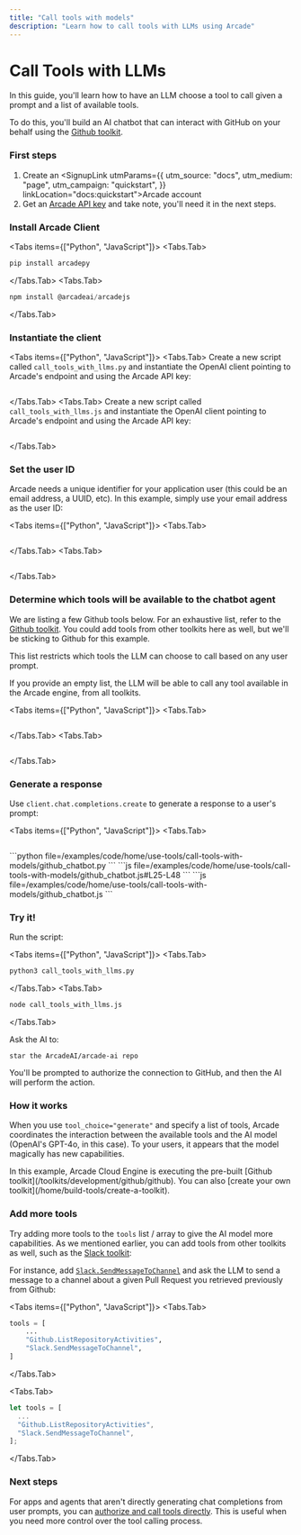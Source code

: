 ```yaml
---
title: "Call tools with models"
description: "Learn how to call tools with LLMs using Arcade"
---
```



# Call Tools with LLMs

In this guide, you'll learn how to have an LLM choose a tool to call given a prompt and a list of available tools.

To do this, you'll build an AI chatbot that can interact with GitHub on your behalf using the [Github toolkit](/toolkits/development/github/github).

<Steps>

### First steps

1. Create an <SignupLink utmParams={{
            utm_source: "docs",
            utm_medium: "page",
            utm_campaign: "quickstart",
          }} linkLocation="docs:quickstart">Arcade account</SignupLink>
1. Get an [Arcade API key](/home/api-keys) and take note, you'll need it in the next steps.

### Install Arcade Client

<Tabs items={["Python", "JavaScript"]}>
<Tabs.Tab>
```python
pip install arcadepy
```
</Tabs.Tab>
<Tabs.Tab>
```javascript
npm install @arcadeai/arcadejs
```
</Tabs.Tab>
</Tabs>

### Instantiate the client

<Tabs items={["Python", "JavaScript"]}>
<Tabs.Tab>
Create a new script called `call_tools_with_llms.py` and instantiate the OpenAI client pointing to Arcade's endpoint and using the Arcade API key:
```python file=<rootDir>/examples/code/home/use-tools/call-tools-with-models/github_chatbot.py#L1-L8
```
</Tabs.Tab>
<Tabs.Tab>
Create a new script called `call_tools_with_llms.js` and instantiate the OpenAI client pointing to Arcade's endpoint and using the Arcade API key:
```javascript file=<rootDir>/examples/code/home/use-tools/call-tools-with-models/github_chatbot.js#L1-L7
```
</Tabs.Tab>
</Tabs>

### Set the user ID

Arcade needs a unique identifier for your application user (this could be an email address, a UUID, etc). In this example, simply use your email address as the user ID:

<Tabs items={["Python", "JavaScript"]}>
<Tabs.Tab>
```python file=<rootDir>/examples/code/home/use-tools/call-tools-with-models/github_chatbot.py#L11-L11
```
</Tabs.Tab>
<Tabs.Tab>
```js file=<rootDir>/examples/code/home/use-tools/call-tools-with-models/github_chatbot.js#L10-L10
```
</Tabs.Tab>
</Tabs>

### Determine which tools will be available to the chatbot agent

We are listing a few Github tools below. For an exhaustive list, refer to the [Github toolkit](/toolkits/development/github/github). You could add tools from other toolkits here as well, but we'll be sticking to Github for this example.

This list restricts which tools the LLM can choose to call based on any user prompt.

If you provide an empty list, the LLM will be able to call any tool available in the Arcade engine, from all toolkits.

<Tabs items={["Python", "JavaScript"]}>
<Tabs.Tab>
```python file=<rootDir>/examples/code/home/use-tools/call-tools-with-models/github_chatbot.py#L14-L24
```
</Tabs.Tab>
<Tabs.Tab>
```js file=<rootDir>/examples/code/home/use-tools/call-tools-with-models/github_chatbot.js#L13-L23
```
</Tabs.Tab>
</Tabs>

### Generate a response

Use `client.chat.completions.create` to generate a response to a user's prompt:

<Tabs items={["Python", "JavaScript"]}>
<Tabs.Tab>
```python file=<rootDir>/examples/code/home/use-tools/call-tools-with-models/github_chatbot.py#L26-L44
```
<ToggleContent showText="Click to view the full example" hideText="Hide example">
```python file=<rootDir>/examples/code/home/use-tools/call-tools-with-models/github_chatbot.py
```
</ToggleContent>
</Tabs.Tab>
<Tabs.Tab>
```js file=<rootDir>/examples/code/home/use-tools/call-tools-with-models/github_chatbot.js#L25-L48
```
<ToggleContent showText="Click to view the full example" hideText="Hide example">
```js file=<rootDir>/examples/code/home/use-tools/call-tools-with-models/github_chatbot.js
```
</ToggleContent>
</Tabs.Tab>
</Tabs>

### Try it!

Run the script:

<Tabs items={["Python", "JavaScript"]}>
<Tabs.Tab>
```bash
python3 call_tools_with_llms.py
```
</Tabs.Tab>
<Tabs.Tab>
```bash
node call_tools_with_llms.js
```
</Tabs.Tab>
</Tabs>

Ask the AI to:

```
star the ArcadeAI/arcade-ai repo
```

You'll be prompted to authorize the connection to GitHub, and then the AI will perform the action.

</Steps>

### How it works

When you use `tool_choice="generate"` and specify a list of tools, Arcade coordinates the interaction between the available tools and the AI model (OpenAI's GPT-4o, in this case). To your users, it appears that the model magically has new capabilities.

<Note>
  In this example, Arcade Cloud Engine is executing the pre-built
  [Github toolkit](/toolkits/development/github/github). You can also [create your own toolkit](/home/build-tools/create-a-toolkit).
</Note>

### Add more tools

Try adding more tools to the `tools` list / array to give the AI model more capabilities. As we mentioned earlier, you can add tools from other toolkits as well, such as the [Slack toolkit](/toolkits/social-communication/slack):

For instance, add [`Slack.SendMessageToChannel`](/toolkits/social-communication/slack#sendmessagetochannel) and ask the LLM to send a message to a channel about a given Pull Request you retrieved previously from Github:

<Tabs items={["Python", "JavaScript"]}>
<Tabs.Tab>

```python
tools = [
    ...
    "Github.ListRepositoryActivities",
    "Slack.SendMessageToChannel",
]
```

</Tabs.Tab>

<Tabs.Tab>

```js
let tools = [
  ...
  "Github.ListRepositoryActivities",
  "Slack.SendMessageToChannel",
];
```

</Tabs.Tab>

</Tabs>

### Next steps

For apps and agents that aren't directly generating chat completions from user prompts, you can [authorize and call tools directly](/home/use-tools/call-tools-directly). This is useful when you need more control over the tool calling process.
